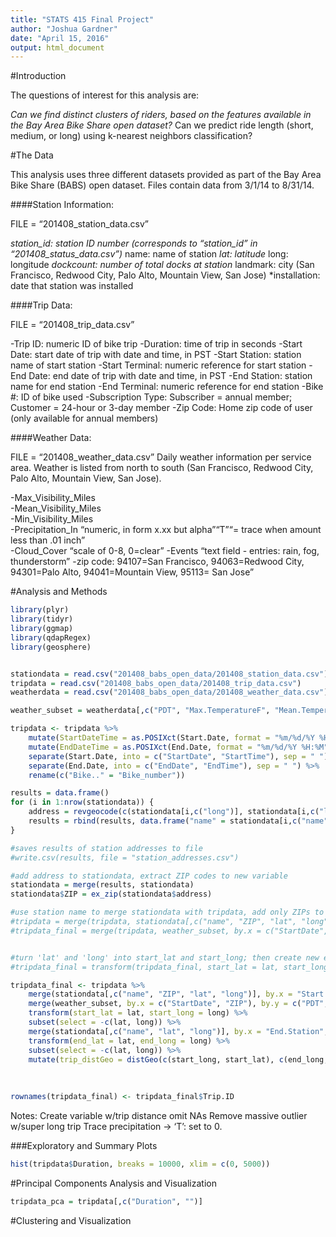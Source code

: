 ```yaml
---
title: "STATS 415 Final Project"
author: "Joshua Gardner"
date: "April 15, 2016"
output: html_document
---
```


#Introduction

The questions of interest for this analysis are: 

*Can we find distinct clusters of riders, based on the features available in the Bay Area Bike Share open dataset?
*Can we predict ride length (short, medium, or long) using k-nearest neighbors classification?

#The Data

This analysis uses three different datasets provided as part of the Bay Area Bike Share (BABS) open dataset. Files contain data from  3/1/14 to 8/31/14.

####Station Information:

FILE = "201408_station_data.csv"


*station_id: station ID number (corresponds to "station_id" in "201408_status_data.csv")
*name: name of station
*lat: latitude
*long: longitude
*dockcount: number of total docks at station
*landmark: city (San Francisco, Redwood City, Palo Alto, Mountain View, San Jose)
*installation: date that station was installed 

####Trip Data:

FILE = "201408_trip_data.csv"


-Trip ID: numeric ID of bike trip
-Duration: time of trip in seconds
-Start Date: start date of trip with date and time, in PST
-Start Station: station name of start station
-Start Terminal: numeric reference for start station
-End Date: end date of trip with date and time, in PST
-End Station: station name for end station
-End Terminal: numeric reference for end station
-Bike #: ID of bike used
-Subscription Type: Subscriber = annual member; Customer = 24-hour or 3-day member
-Zip Code: Home zip code of user (only available for annual members)


####Weather Data:

FILE = "201408_weather_data.csv"
Daily weather information per service area. Weather is listed from north to south (San Francisco, Redwood City, Palo Alto, Mountain View, San Jose).
    
-Max_Visibility_Miles 	
-Mean_Visibility_Miles 	
-Min_Visibility_Miles 	 		
-Precipitation_In 	"numeric, in form x.xx but alpha ""T""= trace when amount less than .01 inch"	
-Cloud_Cover 	"scale of 0-8, 0=clear"	
-Events	"text field - entries: rain, fog, thunderstorm"	
-zip code: 94107=San Francisco, 94063=Redwood City, 94301=Palo Alto, 94041=Mountain View, 95113= San Jose"

#Analysis and Methods


```r
library(plyr)
library(tidyr)
library(ggmap)
library(qdapRegex)
library(geosphere)


stationdata = read.csv("201408_babs_open_data/201408_station_data.csv")
tripdata = read.csv("201408_babs_open_data/201408_trip_data.csv")
weatherdata = read.csv("201408_babs_open_data/201408_weather_data.csv")

weather_subset = weatherdata[,c("PDT", "Max.TemperatureF", "Mean.TemperatureF", "Min.TemperatureF", "Mean.Humidity", "Mean.VisibilityMiles", "Mean.Wind.SpeedMPH", "Max.Gust.SpeedMPH", "PrecipitationIn", "CloudCover", "Events", "Zip")]

tripdata <- tripdata %>%
    mutate(StartDateTime = as.POSIXct(Start.Date, format = "%m/%d/%Y %H:%M", tz = "Pacific")) %>%
    mutate(EndDateTime = as.POSIXct(End.Date, format = "%m/%d/%Y %H:%M", tz = "Pacific")) %>%
    separate(Start.Date, into = c("StartDate", "StartTime"), sep = " ") %>%
    separate(End.Date, into = c("EndDate", "EndTime"), sep = " ") %>%
    rename(c("Bike.." = "Bike_number"))

results = data.frame()
for (i in 1:nrow(stationdata)) {
    address = revgeocode(c(stationdata[i,c("long")], stationdata[i,c("lat")]))
    results = rbind(results, data.frame("name" = stationdata[i,c("name")], "address" = address))
}

#saves results of station addresses to file
#write.csv(results, file = "station_addresses.csv")

#add address to stationdata, extract ZIP codes to new variable
stationdata = merge(results, stationdata)
stationdata$ZIP = ex_zip(stationdata$address)

#use station name to merge stationdata with tripdata, add only ZIPs to tripdata
#tripdata = merge(tripdata, stationdata[,c("name", "ZIP", "lat", "long")], by.x = "Start.Station", by.y = "name")
#tripdata_final = merge(tripdata, weather_subset, by.x = c("StartDate", "ZIP"), by.y = c("PDT", "Zip"))


#turn 'lat' and 'long' into start_lat and start_long; then create new end_lat and end_long f
#tripdata_final = transform(tripdata_final, start_lat = lat, start_long = long)

tripdata_final <- tripdata %>%
    merge(stationdata[,c("name", "ZIP", "lat", "long")], by.x = "Start.Station", by.y = "name") %>%
    merge(weather_subset, by.x = c("StartDate", "ZIP"), by.y = c("PDT", "Zip")) %>%
    transform(start_lat = lat, start_long = long) %>%
    subset(select = -c(lat, long)) %>%
    merge(stationdata[,c("name", "lat", "long")], by.x = "End.Station", by.y = "name") %>%
    transform(end_lat = lat, end_long = long) %>%
    subset(select = -c(lat, long)) %>%
    mutate(trip_distGeo = distGeo(c(start_long, start_lat), c(end_long, end_lat)))
    
    
    
rownames(tripdata_final) <- tripdata_final$Trip.ID    


```

Notes:
Create variable w/trip distance
omit NAs
Remove massive outlier w/super long trip
Trace precipitation -> 'T': set to 0.


###Exploratory and Summary Plots
```r
hist(tripdata$Duration, breaks = 10000, xlim = c(0, 5000))

```


#Principal Components Analysis and Visualization

```r
tripdata_pca = tripdata[,c("Duration", "")]
```

#Clustering and Visualization







